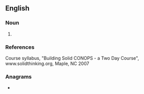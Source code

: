 {{also|OPCON}}
==English==

===Noun===
{{en-noun}}

# {{alt form|en|OPCON}}

===References===
Course syllabus, "Building Solid CONOPS - a Two Day Course", www.solidthinking.org, Maple, NC 2007

===Anagrams===
* {{anagrams|en|a=cnoop|cop on}}